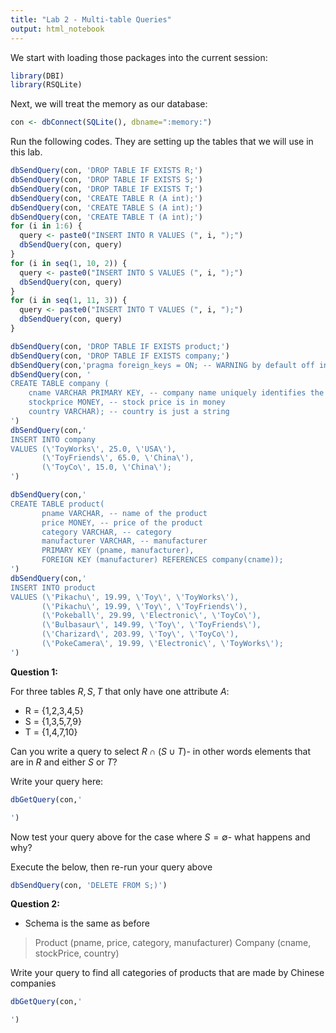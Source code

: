 ```yaml
---
title: "Lab 2 - Multi-table Queries"
output: html_notebook
---
```



We start with loading those packages into the current session:
```r
library(DBI)
library(RSQLite)
```

Next, we will treat the memory as our database:

```r
con <- dbConnect(SQLite(), dbname=":memory:")
```

Run the following codes. They are setting up the tables that we will use in this lab.

```r
dbSendQuery(con, 'DROP TABLE IF EXISTS R;')
dbSendQuery(con, 'DROP TABLE IF EXISTS S;')
dbSendQuery(con, 'DROP TABLE IF EXISTS T;')
dbSendQuery(con, 'CREATE TABLE R (A int);')
dbSendQuery(con, 'CREATE TABLE S (A int);')
dbSendQuery(con, 'CREATE TABLE T (A int);')
for (i in 1:6) {
  query <- paste0("INSERT INTO R VALUES (", i, ");")
  dbSendQuery(con, query)
}
for (i in seq(1, 10, 2)) {
  query <- paste0("INSERT INTO S VALUES (", i, ");")
  dbSendQuery(con, query)
}
for (i in seq(1, 11, 3)) {
  query <- paste0("INSERT INTO T VALUES (", i, ");")
  dbSendQuery(con, query)
}
```


```r
dbSendQuery(con, 'DROP TABLE IF EXISTS product;')
dbSendQuery(con, 'DROP TABLE IF EXISTS company;')
dbSendQuery(con,'pragma foreign_keys = ON; -- WARNING by default off in sqlite)')
dbSendQuery(con, '
CREATE TABLE company (
    cname VARCHAR PRIMARY KEY, -- company name uniquely identifies the company.
    stockprice MONEY, -- stock price is in money 
    country VARCHAR); -- country is just a string
')
dbSendQuery(con,'
INSERT INTO company 
VALUES (\'ToyWorks\', 25.0, \'USA\'),
       (\'ToyFriends\', 65.0, \'China\'),
       (\'ToyCo\', 15.0, \'China\');
')

dbSendQuery(con,'
CREATE TABLE product(
       pname VARCHAR, -- name of the product
       price MONEY, -- price of the product
       category VARCHAR, -- category
       manufacturer VARCHAR, -- manufacturer
       PRIMARY KEY (pname, manufacturer),
       FOREIGN KEY (manufacturer) REFERENCES company(cname));
')
dbSendQuery(con,'
INSERT INTO product 
VALUES (\'Pikachu\', 19.99, \'Toy\', \'ToyWorks\'),
       (\'Pikachu\', 19.99, \'Toy\', \'ToyFriends\'),
       (\'Pokeball\', 29.99, \'Electronic\', \'ToyCo\'),
       (\'Bulbasaur\', 149.99, \'Toy\', \'ToyFriends\'),
       (\'Charizard\', 203.99, \'Toy\', \'ToyCo\'),
       (\'PokeCamera\', 19.99, \'Electronic\', \'ToyWorks\');
')
```

**Question 1:**

For three tables $R,S,T$ that only have one attribute $A$:

- R = {1,2,3,4,5}
- S = {1,3,5,7,9}
- T = {1,4,7,10}

Can you write a query to select $R \cap (S \cup T)$- in other words elements that are in $R$ and either $S$ or $T$?

Write your query here:
```r
dbGetQuery(con,'

')
```

Now test your query above for the case where $S = \emptyset$- what happens and why?

Execute the below, then re-run your query above

```r
dbSendQuery(con, 'DELETE FROM S;)')
```



**Question 2:**

- Schema is the same as before

> Product (pname, price, category, manufacturer)
> Company (cname, stockPrice, country)

Write your query to find all categories of products that are made by Chinese companies

```r
dbGetQuery(con,'

')
```